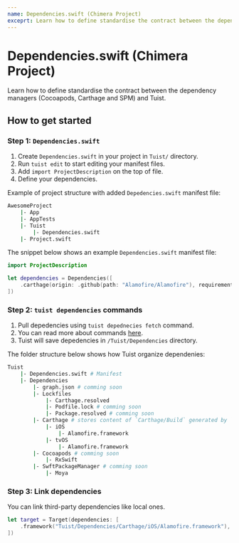 ```yaml
---
name: Dependencies.swift (Chimera Project)
exceprt: Learn how to define standardise the contract between the dependency managers and Tuist.
---
```


# Dependencies.swift (Chimera Project)

Learn how to define standardise the contract between the dependency managers (Cocoapods, Carthage and SPM) and Tuist.

## How to get started

### Step 1: `Dependencies.swift`

1. Create `Dependencies.swift` in your project in `Tuist/` directory.
2. Run `tuist edit` to start editing your manifest files.
3. Add `import ProjectDescription` on the top of file.
4. Define your dependencies.

Example of project structure with added `Depedencies.swift` manifest file:

```bash
AwesomeProject
	|- App
	|- AppTests
	|- Tuist
		|- Dependencies.swift
	|- Project.swift
```

The snippet below shows an example `Dependencies.swift` manifest file:

```swift
import ProjectDescription

let dependencies = Dependencies([
    .carthage(origin: .github(path: "Alamofire/Alamofire"), requirement: .exact("5.0.4"), platforms: [.macOS])
])
```

### Step 2: `tuist dependencies` commands

1. Pull depedencies using `tuist depednecies fetch` command.
2. You can read more about commands [here](/docs/commands/dependencies.mdx).
3. Tuist will save depedencies in `/Tuist/Dependencies` directory.

The folder structure below shows how Tuist organize dependenies:

```bash
Tuist
    |- Dependencies.swift # Manifest
    |- Dependencies
        |- graph.json # comming soon
        |- Lockfiles
            |- Carthage.resolved
            |- Podfile.lock # comming soon
            |- Package.resolved # comming soon
        |- Carthage # stores content of `Carthage/Build` generated by `carthage`
            |- iOS
                |- Alamofire.framework
            |- tvOS
                |- Alamofire.framework
        |- Cocoapods # comming soon
            |- RxSwift
        |- SwftPackageManager # comming soon
            |- Moya
```

### Step 3: Link dependencies

You can link third-party dependencies like local ones.

```swift
let target = Target(dependencies: [
    .framework("Tuist/Dependencies/Carthage/iOS/Alamofire.framework"),
])
```
